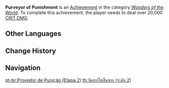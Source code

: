 {{Achievement Infobox
|title        = Purveyor of Punishment
|id           = 82042
|order id     = 2042
|category     = Wonders of the World
|description  = Deal over 20,000 [[CRIT DMG]].
|requirements = 
|primogems    = 10
|tracking     = Tracks your highest CRIT DMG record.
|hidden       = 1
|topic        = 
|set          = Purveyor of Punishment
|tier         = 2
|tiers_total  = 3
|type         = Exploration
}}
'''Purveyor of Punishment''' is an [[Achievement]] in the category ''[[Wonders of the World]]''. To complete this achievement, the player needs to deal over 20,000 [[CRIT DMG]].
<!--
==Trivia==

==Video Guides==
{{EVT
|video1   = 
|caption1 = 
}}
-->
==Other Languages==
{{Transclude|Purveyor of Punishment|Other Languages}}

==Change History==
{{Change History|1.0}}
<!--
==References==
{{Reflist}}
-->
==Navigation==
{{Achievement Navbox}}

[[pt-br:Provedor de Punição (Etapa 2)]]
[[th:จัดการให้สิ้นซาก (ระดับ 2)]]